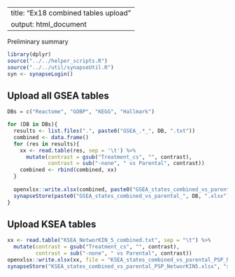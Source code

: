 
---
title: "Ex18 combined tables upload"
output: html_document
---

Preliminary summary




```r
library(dplyr)
source("../../helper_scripts.R")
source("../../util/synapseUtil.R")
syn <- synapseLogin()


```


## Upload all GSEA tables


```r
DBs = c("Reactome", "GOBP", "KEGG", "Hallmark")

for (DB in DBs){
  results <- list.files(".", paste0("GSEA_.*_", DB, ".txt"))
  combined <- data.frame()
  for (res in results){
    xx <- read.table(res, sep = '\t') %>%
      mutate(contrast = gsub("Treatment_cs", "", contrast),
             contrast = sub("-none", " vs Parental", contrast))
    combined <- rbind(combined, xx)
  }
  
  openxlsx::write.xlsx(combined, paste0("GSEA_states_combined_vs_parental_", DB, ".xlsx"))
  synapseStore(paste0("GSEA_states_combined_vs_parental_", DB, ".xlsx"), "syn51118887")
}

```





## Upload KSEA tables


```r
xx <- read.table("KSEA_NetworKIN_5_combined.txt", sep = "\t") %>% 
  mutate(contrast = gsub("Treatment_cs", "", contrast),
         contrast = sub("-none", " vs Parental", contrast))
openxlsx::write.xlsx(xx, file = "KSEA_states_combined_vs_parental_PSP_NetworKIN5.xlsx")
synapseStore("KSEA_states_combined_vs_parental_PSP_NetworKIN5.xlsx", "syn51118887")

```






